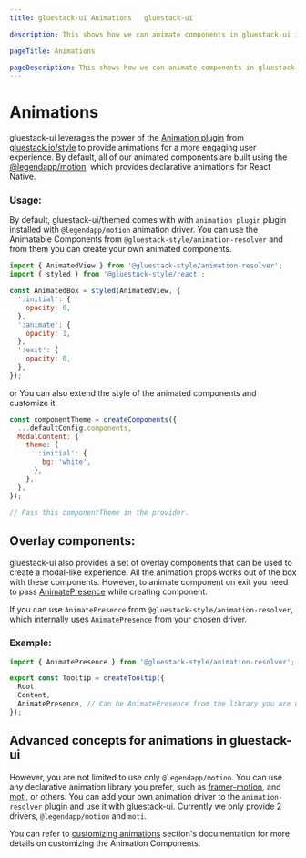 ```yaml
---
title: gluestack-ui Animations | gluestack-ui

description: This shows how we can animate components in gluestack-ui in Next.js and Expo projects.

pageTitle: Animations

pageDescription: This shows how we can animate components in gluestack-ui in Next.js and Expo projects.
---
```



<Meta title="ui/Advanced/Animations" />

# Animations

gluestack-ui leverages the power of the [Animation plugin](/style/docs/plugins/animation-plugin) from [gluestack.io/style](/style) to provide animations for a more engaging user experience. By default, all of our animated components are built using the [@legendapp/motion](https://legendapp.com/open-source/motion/), which provides declarative animations for React Native.

### Usage:

By default, gluestack-ui/themed comes with with `animation plugin` plugin installed with `@legendapp/motion` animation driver. You can use the Animatable Components from `@gluestack-style/animation-resolver` and from them you can create your own animated components.

```jsx
import { AnimatedView } from '@gluestack-style/animation-resolver';
import { styled } from '@gluestack-style/react';

const AnimatedBox = styled(AnimatedView, {
  ':initial': {
    opacity: 0,
  },
  ':animate': {
    opacity: 1,
  },
  ':exit': {
    opacity: 0,
  },
});
```

or You can also extend the style of the animated components and customize it.

```jsx
const componentTheme = createComponents({
  ...defaultConfig.components,
  ModalContent: {
    theme: {
      ':initial': {
        bg: 'white',
      },
    },
  },
});

// Pass this componentTheme in the provider.
```

## Overlay components:

gluestack-ui also provides a set of overlay components that can be used to create a modal-like experience. All the animation props works out of the box with these components. However, to animate component on exit you need to pass [AnimatePresence](https://legendapp.com/open-source/motion/animate-presence/) while creating component.

If you can use `AnimatePresence` from `@gluestack-style/animation-resolver`, which internally uses `AnimatePresence` from your chosen driver.

### Example:

```jsx
import { AnimatePresence } from '@gluestack-style/animation-resolver';

export const Tooltip = createTooltip({
  Root,
  Content,
  AnimatePresence, // Can be AnimatePresence from the library you are using
});
```

## Advanced concepts for animations in gluestack-ui

However, you are not limited to use only `@legendapp/motion`. You can use any declarative animation library you prefer, such as [framer-motion](https://www.framer.com/motion/), and [moti](https://moti.fyi/), or others. You can add your own animation driver to the `animation-resolver` plugin and use it with gluestack-ui. Currently we only provide 2 drivers, `@legendapp/motion` and `moti`.

You can refer to [customizing animations](/ui/docs/theme-configuration/customizing-theme) section's documentation for more details on customizing the Animation Components.
